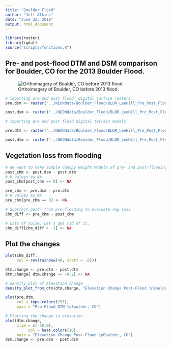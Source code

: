 ```yaml
---
title: "Boulder Flood"
author: "Jeff Atkins"
date: "June 22, 2016"
output: html_document
---
```


```r
library(raster)
library(rgdal)
source("scripts/functions.R")
```
## Pre- and post-flood  DTM and DSM comparison for Boulder, CO for the 2013 Boulder Flood.
![Orthoimagery of Boulder, CO before 2013 flood](prefloodpic.png)

```r
# importing pre and post flood  digital surface rasters
pre.dsm <- raster("../NEONdata/Boulder_Flood/BLDR_LeeHill_Pre_Post_Flood/pre-flood/BLDR_pre_DSM/preDSM3.tif")

post.dsm <- raster("../NEONdata/Boulder_Flood/BLDR_LeeHill_Pre_Post_Flood/post-flood/postDSM/postDSM3.tif")

# importing pre and post flood digital terrain models

pre.dtm <- raster("../NEONdata/Boulder_Flood/BLDR_LeeHill_Pre_Post_Flood/pre-flood/BLDR_pre_DTM/preDTM3.tif")

post.dtm <- raster("../NEONdata/Boulder_Flood/BLDR_LeeHill_Pre_Post_Flood/post-flood/postDTM/postDTM3.tif")

```

## Vegetation loss from flooding
```r
# We want to make simple Canopy Height Models of pre- and post-flooding
post_chm <- post.dsm - post.dtm
# 0 values as NA
post_chm[post_chm == 0] <- NA

pre_chm <- pre.dsm - pre.dtm
# 0 values as NA
pre_chm[pre_chm == 0] <- NA

```

```r
# Subtract post- from pre-flooding to evaluate veg loss
chm_diff <- pre_chm - post_chm

# Lots of noise. Let's get rid of it.
chm_diff[chm_diff > -1] <- NA

```

## Plot the changes
```r
plot(chm_diff,
     col = rev(rainbow(40, start = .6)))
```

```r
dtm.change <- pre.dtm - post.dtm
dtm.change[ dtm.change >= -0.2] <- NA

# density plot of elevation change
density_plot_from_dtm(dtm.change, "Elevation Change Post-Flood \nBoulder, CO")

plot(pre.dtm,
     col = topo.colors(255),
     main = "Pre-Flood DTM \nBoulder, CO")

# Plotting the change in elevation
plot(dtm.change, 
     zlim = c(-50,0),
          col = heat.colors(10),
     main = "Elevation Change Post-Flood \nBoulder, CO")
dsm.change <- pre.dsm - post.dsm

```

